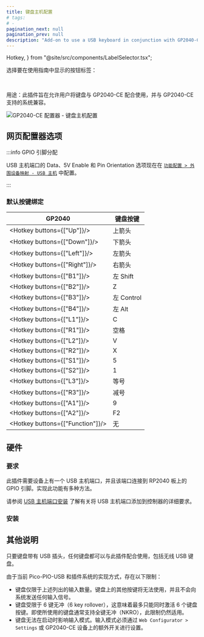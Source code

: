 ```yaml
---
title: 键盘主机配置
# tags:
# -
pagination_next: null
pagination_prev: null
description: "Add-on to use a USB keyboard in conjunction with GP2040-CE to send inputs to supported systems"
---
```


  Hotkey,
} from "@site/src/components/LabelSelector.tsx";

选择要在使用指南中显示的按钮标签：

<InputLabelSelector />
<br />

用途：此插件旨在允许用户将键盘与 GP2040-CE 配合使用，并与 GP2040-CE 支持的系统兼容。

![GP2040-CE 配置器 - 键盘主机配置](../assets/images/gpc-add-ons-keyboard-host-configuration.png)

## 网页配置器选项

:::info GPIO 引脚分配

USB 主机端口的 Data、5V Enable 和 Pin Orientation 选项现在在 [`功能配置 > 外围设备映射 - USB 主机`](../web-configurator/menu-pages/03-peripheral-mapping.mdx#usb-主机) 中配置。

:::

### 默认按键绑定

| GP2040                           | 键盘按键     |
| -------------------------------- | ------------ |
| <Hotkey buttons={["Up"]}/>       | 上箭头       |
| <Hotkey buttons={["Down"]}/>     | 下箭头       |
| <Hotkey buttons={["Left"]}/>     | 左箭头       |
| <Hotkey buttons={["Right"]}/>    | 右箭头       |
| <Hotkey buttons={["B1"]}/>       | 左 Shift     |
| <Hotkey buttons={["B2"]}/>       | Z            |
| <Hotkey buttons={["B3"]}/>       | 左 Control   |
| <Hotkey buttons={["B4"]}/>       | 左 Alt       |
| <Hotkey buttons={["L1"]}/>       | C            |
| <Hotkey buttons={["R1"]}/>       | 空格         |
| <Hotkey buttons={["L2"]}/>       | V            |
| <Hotkey buttons={["R2"]}/>       | X            |
| <Hotkey buttons={["S1"]}/>       | 5            |
| <Hotkey buttons={["S2"]}/>       | 1            |
| <Hotkey buttons={["L3"]}/>       | 等号         |
| <Hotkey buttons={["R3"]}/>       | 减号         |
| <Hotkey buttons={["A1"]}/>       | 9            |
| <Hotkey buttons={["A2"]}/>       | F2           |
| <Hotkey buttons={["Function"]}/> | 无           |

## 硬件

### 要求

此插件需要设备上有一个 USB 主机端口，并且该端口连接到 RP2040 板上的 GPIO 引脚。实现此功能有多种方法。

请参阅 [USB 主机端口安装](../controller-build/usb-host.mdx) 了解有关将 USB 主机端口添加到控制器的详细要求。

### 安装

<InstallUSBHostPort />

## 其他说明

只要键盘带有 USB 插头，任何键盘都可以与此插件配合使用，包括无线 USB 键盘。

由于当前 Pico-PIO-USB 和插件系统的实现方式，存在以下限制：

- 键盘仅限于上述列出的输入数量。键盘上的其他按键将无法使用，并且不会向系统发送任何输入信号。
- 键盘受限于 6 键无冲（6 key rollover），这意味着最多只能同时激活 6 个键盘按键。即使所使用的键盘通常支持全键无冲（NKRO），此限制仍然适用。
- 键盘无法在启动时影响输入模式。输入模式必须通过 `Web Configurator > Settings` 或 GP2040-CE 设备上的额外开关进行设置。
